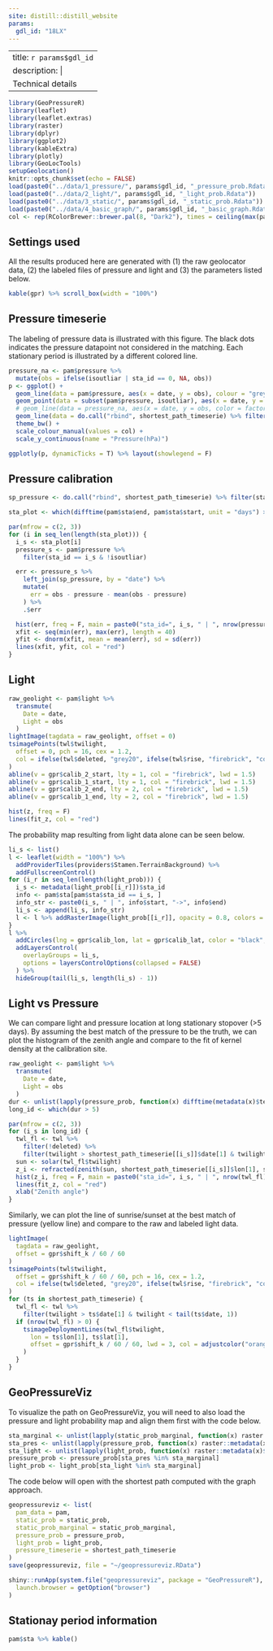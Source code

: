 ```yaml
---
site: distill::distill_website
params:
  gdl_id: "18LX"
---
```

---
title: `r params$gdl_id`
description: | 
  Technical details
---


```r
library(GeoPressureR)
library(leaflet)
library(leaflet.extras)
library(raster)
library(dplyr)
library(ggplot2)
library(kableExtra)
library(plotly)
library(GeoLocTools)
setupGeolocation()
knitr::opts_chunk$set(echo = FALSE)
load(paste0("../data/1_pressure/", params$gdl_id, "_pressure_prob.Rdata"))
load(paste0("../data/2_light/", params$gdl_id, "_light_prob.Rdata"))
load(paste0("../data/3_static/", params$gdl_id, "_static_prob.Rdata"))
load(paste0("../data/4_basic_graph/", params$gdl_id, "_basic_graph.Rdata"))
col <- rep(RColorBrewer::brewer.pal(8, "Dark2"), times = ceiling(max(pam$sta$sta_id) / 8))
```

## Settings used

All the results produced here are generated with (1) the raw geolocator data, (2) the labeled files of pressure and light and (3) the parameters listed below.

```r
kable(gpr) %>% scroll_box(width = "100%")
```

## Pressure timeserie

The labeling of pressure data is illustrated with this figure. The black dots indicates the pressure datapoint not considered in the matching. Each stationary period is illustrated by a different colored line.

```r
pressure_na <- pam$pressure %>%
  mutate(obs = ifelse(isoutliar | sta_id == 0, NA, obs))
p <- ggplot() +
  geom_line(data = pam$pressure, aes(x = date, y = obs), colour = "grey") +
  geom_point(data = subset(pam$pressure, isoutliar), aes(x = date, y = obs), colour = "black") +
  # geom_line(data = pressure_na, aes(x = date, y = obs, color = factor(sta_id)), size = 0.5) +
  geom_line(data = do.call("rbind", shortest_path_timeserie) %>% filter(sta_id > 0), aes(x = date, y = pressure0, col = factor(sta_id))) +
  theme_bw() +
  scale_colour_manual(values = col) +
  scale_y_continuous(name = "Pressure(hPa)")

ggplotly(p, dynamicTicks = T) %>% layout(showlegend = F)
```

## Pressure calibration

```r
sp_pressure <- do.call("rbind", shortest_path_timeserie) %>% filter(sta_id > 0)

sta_plot <- which(difftime(pam$sta$end, pam$sta$start, unit = "days") > 3)

par(mfrow = c(2, 3))
for (i in seq_len(length(sta_plot))) {
  i_s <- sta_plot[i]
  pressure_s <- pam$pressure %>%
    filter(sta_id == i_s & !isoutliar)

  err <- pressure_s %>%
    left_join(sp_pressure, by = "date") %>%
    mutate(
      err = obs - pressure - mean(obs - pressure)
    ) %>%
    .$err

  hist(err, freq = F, main = paste0("sta_id=", i_s, " | ", nrow(pressure_s), " dtpts | std=", round(sd(err), 2)))
  xfit <- seq(min(err), max(err), length = 40)
  yfit <- dnorm(xfit, mean = mean(err), sd = sd(err))
  lines(xfit, yfit, col = "red")
}
```

## Light

```r
raw_geolight <- pam$light %>%
  transmute(
    Date = date,
    Light = obs
  )
lightImage(tagdata = raw_geolight, offset = 0)
tsimagePoints(twl$twilight,
  offset = 0, pch = 16, cex = 1.2,
  col = ifelse(twl$deleted, "grey20", ifelse(twl$rise, "firebrick", "cornflowerblue"))
)
abline(v = gpr$calib_2_start, lty = 1, col = "firebrick", lwd = 1.5)
abline(v = gpr$calib_1_start, lty = 1, col = "firebrick", lwd = 1.5)
abline(v = gpr$calib_2_end, lty = 2, col = "firebrick", lwd = 1.5)
abline(v = gpr$calib_1_end, lty = 2, col = "firebrick", lwd = 1.5)
```

```r
hist(z, freq = F)
lines(fit_z, col = "red")
```

The probability map resulting from light data alone can be seen below.

```r
li_s <- list()
l <- leaflet(width = "100%") %>%
  addProviderTiles(providers$Stamen.TerrainBackground) %>%
  addFullscreenControl()
for (i_r in seq_len(length(light_prob))) {
  i_s <- metadata(light_prob[[i_r]])$sta_id
  info <- pam$sta[pam$sta$sta_id == i_s, ]
  info_str <- paste0(i_s, " | ", info$start, "->", info$end)
  li_s <- append(li_s, info_str)
  l <- l %>% addRasterImage(light_prob[[i_r]], opacity = 0.8, colors = "OrRd", group = info_str)
}
l %>%
  addCircles(lng = gpr$calib_lon, lat = gpr$calib_lat, color = "black", opacity = 1) %>%
  addLayersControl(
    overlayGroups = li_s,
    options = layersControlOptions(collapsed = FALSE)
  ) %>%
  hideGroup(tail(li_s, length(li_s) - 1))
```


## Light vs Pressure

We can compare light and pressure location at long stationary stopover (>5 days). By assuming the best match of the pressure to be the truth, we can plot the histogram of the zenith angle and compare to the fit of kernel density at the calibration site. 

```r
raw_geolight <- pam$light %>%
  transmute(
    Date = date,
    Light = obs
  )
dur <- unlist(lapply(pressure_prob, function(x) difftime(metadata(x)$temporal_extent[2], metadata(x)$temporal_extent[1], units = "days")))
long_id <- which(dur > 5)

par(mfrow = c(2, 3))
for (i_s in long_id) {
  twl_fl <- twl %>%
    filter(!deleted) %>%
    filter(twilight > shortest_path_timeserie[[i_s]]$date[1] & twilight < tail(shortest_path_timeserie[[i_s]]$date, 1))
  sun <- solar(twl_fl$twilight)
  z_i <- refracted(zenith(sun, shortest_path_timeserie[[i_s]]$lon[1], shortest_path_timeserie[[i_s]]$lat[1]))
  hist(z_i, freq = F, main = paste0("sta_id=", i_s, " | ", nrow(twl_fl), "twls"))
  lines(fit_z, col = "red")
  xlab("Zenith angle")
}
```

Similarly, we can plot the line of sunrise/sunset at the best match of pressure (yellow line) and compare to the raw and labeled light data.

```r
lightImage(
  tagdata = raw_geolight,
  offset = gpr$shift_k / 60 / 60
)
tsimagePoints(twl$twilight,
  offset = gpr$shift_k / 60 / 60, pch = 16, cex = 1.2,
  col = ifelse(twl$deleted, "grey20", ifelse(twl$rise, "firebrick", "cornflowerblue"))
)
for (ts in shortest_path_timeserie) {
  twl_fl <- twl %>%
    filter(twilight > ts$date[1] & twilight < tail(ts$date, 1))
  if (nrow(twl_fl) > 0) {
    tsimageDeploymentLines(twl_fl$twilight,
      lon = ts$lon[1], ts$lat[1],
      offset = gpr$shift_k / 60 / 60, lwd = 3, col = adjustcolor("orange", alpha.f = 0.5)
    )
  }
}
```

## GeoPressureViz

To visualize the path on GeoPressureViz, you will need to also load the pressure and light probability map and align them first with the code below. 

```r
sta_marginal <- unlist(lapply(static_prob_marginal, function(x) raster::metadata(x)$sta_id))
sta_pres <- unlist(lapply(pressure_prob, function(x) raster::metadata(x)$sta_id))
sta_light <- unlist(lapply(light_prob, function(x) raster::metadata(x)$sta_id))
pressure_prob <- pressure_prob[sta_pres %in% sta_marginal]
light_prob <- light_prob[sta_light %in% sta_marginal]
```

The code below will open with the shortest path computed with the graph approach.

```r
geopressureviz <- list(
  pam_data = pam,
  static_prob = static_prob,
  static_prob_marginal = static_prob_marginal,
  pressure_prob = pressure_prob,
  light_prob = light_prob,
  pressure_timeserie = shortest_path_timeserie
)
save(geopressureviz, file = "~/geopressureviz.RData")

shiny::runApp(system.file("geopressureviz", package = "GeoPressureR"),
  launch.browser = getOption("browser")
)
```


## Stationay period information

```r
pam$sta %>% kable()
```
